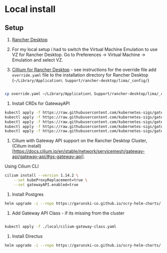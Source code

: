 # Local install

## Setup 

1. [Rancher Desktop](https://github.com/rancher-sandbox/rancher-desktop/releases)

1. For my local setup i had to switch the Virtual Machine Emulation to use VZ for Rancher Desktop. Go to Preferences -> Virtual Machine -> Emulation and select VZ.

1. [Cillium for Rancher Desktop](https://docs.cilium.io/en/stable/gettingstarted/k8s-install-default/#create-the-cluster) - see instructions for the override file
add `override.yaml` file to the installation directory for Rancher Desktop (`~/Library/Application\ Support/rancher-desktop/lima/_config/`)

``` yaml copy filename="override.yaml" file=local/override.yaml
```

``` sh copy
cp override.yaml ~/Library/Application\ Support/rancher-desktop/lima/_config/override.yaml
```

1. Install CRDs for GatewayAPI

``` sh copy
kubectl apply -f https://raw.githubusercontent.com/kubernetes-sigs/gateway-api/v0.7.0/config/crd/standard/gateway.networking.k8s.io_gatewayclasses.yaml
kubectl apply -f https://raw.githubusercontent.com/kubernetes-sigs/gateway-api/v0.7.0/config/crd/standard/gateway.networking.k8s.io_gateways.yaml
kubectl apply -f https://raw.githubusercontent.com/kubernetes-sigs/gateway-api/v0.7.0/config/crd/standard/gateway.networking.k8s.io_httproutes.yaml
kubectl apply -f https://raw.githubusercontent.com/kubernetes-sigs/gateway-api/v0.7.0/config/crd/standard/gateway.networking.k8s.io_referencegrants.yaml
kubectl apply -f https://raw.githubusercontent.com/kubernetes-sigs/gateway-api/v0.7.0/config/crd/experimental/gateway.networking.k8s.io_tlsroutes.yaml

```

1. Cilium with Gateway API support on the Rancher Desktop Cluster, (Cilium install)[https://docs.cilium.io/en/stable/network/servicemesh/gateway-api/gateway-api/#gs-gateway-api]. 

Using Cilium CLI

``` sh copy
cilium install --version 1.14.2 \
    --set kubeProxyReplacement=true \
    --set gatewayAPI.enabled=true
```

1. Install Postgres
``` sh copy
helm upgrade -i --repo https://garunski-co.github.io/scry-helm-charts/ postgres postgres-local 
```

1. Add Gateway API Class - if its missing from the cluster

``` yaml copy filename="cilium-gateway-class.yaml" file=local/cilium-gateway-class.yaml
```


``` sh copy
kubectl apply -f ./local/cilium-gateway-class.yaml
```

1. Install Directus
``` sh copy
helm upgrade -i --repo https://garunski-co.github.io/scry-helm-charts/ directus directus-local 
```


